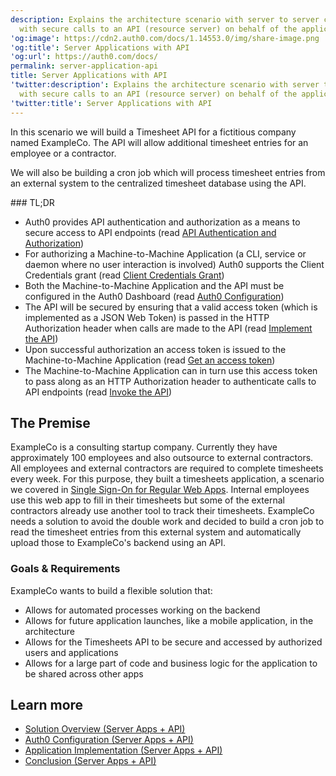 ```yaml
---
description: Explains the architecture scenario with server to server communication
  with secure calls to an API (resource server) on behalf of the application.
'og:image': https://cdn2.auth0.com/docs/1.14553.0/img/share-image.png
'og:title': Server Applications with API
'og:url': https://auth0.com/docs/
permalink: server-application-api
title: Server Applications with API
'twitter:description': Explains the architecture scenario with server to server communication
  with secure calls to an API (resource server) on behalf of the application.
'twitter:title': Server Applications with API
---
```

In this scenario we will build a Timesheet API for a fictitious company named ExampleCo. The API will allow additional timesheet entries for an employee or a contractor.

We will also be building a cron job which will process timesheet entries from an external system to the centralized timesheet database using the API.

<Info>
### TL;DR

* Auth0 provides API authentication and authorization as a means to secure access to API endpoints (read [API Authentication and Authorization](/get-started/architecture-scenarios/server-application-api/part-1#api-authentication-and-authorization))
* For authorizing a Machine-to-Machine Application (a CLI, service or daemon where no user interaction is involved) Auth0 supports the Client Credentials grant (read [Client Credentials Grant](/get-started/architecture-scenarios/server-application-api/part-1#client-credentials-grant))
* Both the Machine-to-Machine Application and the API must be configured in the Auth0 Dashboard (read [Auth0 Configuration](/get-started/architecture-scenarios/server-application-api/part-2))
* The API will be secured by ensuring that a valid access token (which is implemented as a JSON Web Token) is passed in the HTTP Authorization header when calls are made to the API (read [Implement the API](/get-started/architecture-scenarios/server-application-api/part-3))
* Upon successful authorization an access token is issued to the Machine-to-Machine Application (read [Get an access token](/get-started/architecture-scenarios/server-application-api/part-3#get-an-access-token))
* The Machine-to-Machine Application can in turn use this access token to pass along as an HTTP Authorization header to authenticate calls to API endpoints (read [Invoke the API](/get-started/architecture-scenarios/server-application-api/part-3#invoke-the-api))
</Info>

## The Premise

ExampleCo is a consulting startup company. Currently they have approximately 100 employees and also outsource to external contractors. All employees and external contractors are required to complete timesheets every week. For this purpose, they built a timesheets application, a scenario we covered in [Single Sign-On for Regular Web Apps](/get-started/architecture-scenarios/sso-for-regular-web-apps). Internal employees use this web app to fill in their timesheets but some of the external contractors already use another tool to track their timesheets. ExampleCo needs a solution to avoid the double work and decided to build a cron job to read the timesheet entries from this external system and automatically upload those to ExampleCo's backend using an API.

### Goals & Requirements

ExampleCo wants to build a flexible solution that:

* Allows for automated processes working on the backend
* Allows for future application launches, like a mobile application, in the architecture
* Allows for the Timesheets API to be secure and accessed by authorized users and applications
* Allows for a large part of code and business logic for the application to be shared across other apps

## Learn more

* [Solution Overview (Server Apps + API)](/get-started/architecture-scenarios/server-application-api/part-1)
* [Auth0 Configuration (Server Apps + API)](/get-started/architecture-scenarios/server-application-api/part-2)
* [Application Implementation (Server Apps + API)](/get-started/architecture-scenarios/server-application-api/part-3)
* [Conclusion (Server Apps + API)](/get-started/architecture-scenarios/server-application-api/part-4)